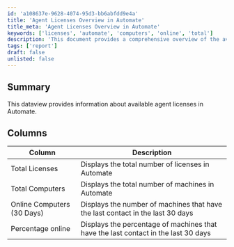 ```yaml
---
id: 'a108637e-9628-4074-95d3-bb6abfdd9e4a'
title: 'Agent Licenses Overview in Automate'
title_meta: 'Agent Licenses Overview in Automate'
keywords: ['licenses', 'automate', 'computers', 'online', 'total']
description: 'This document provides a comprehensive overview of the available agent licenses in ConnectWise Automate, detailing the total number of licenses, the total number of computers, and the online status of machines over the last 30 days.'
tags: ['report']
draft: false
unlisted: false
---
```

## Summary

This dataview provides information about available agent licenses in Automate.

## Columns

| Column                         | Description                                                                 |
|--------------------------------|-----------------------------------------------------------------------------|
| Total Licenses                 | Displays the total number of licenses in Automate                          |
| Total Computers                | Displays the total number of machines in Automate                          |
| Online Computers (30 Days)     | Displays the number of machines that have the last contact in the last 30 days |
| Percentage online              | Displays the percentage of machines that have the last contact in the last 30 days |












